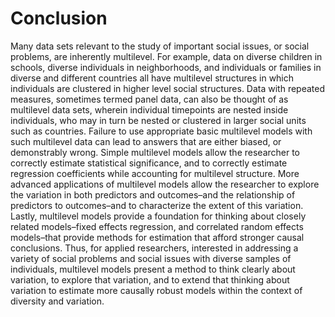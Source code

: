 # Conclusion

Many data sets relevant to the study of important social issues, or social problems, are inherently multilevel. For example, data on diverse children in schools, diverse individuals in neighborhoods, and individuals or families in diverse and different countries all have multilevel structures in which individuals are clustered in higher level social structures. Data with repeated measures, sometimes termed panel data, can also be thought of as multilevel data sets, wherein individual timepoints are nested inside individuals, who may in turn be nested or clustered in larger social units such as countries. Failure to use appropriate basic multilevel models with such multilevel data can lead to answers that are either biased, or demonstrably wrong. Simple multilevel models allow the researcher to correctly estimate statistical significance, and to correctly estimate regression coefficients while accounting for multilevel structure. More advanced applications of multilevel models allow the researcher to explore the variation in both predictors and outcomes--and the relationship of predictors to outcomes--and to characterize the extent of this variation. Lastly, multilevel models provide a foundation for thinking about closely related models--fixed effects regression, and correlated random effects models--that provide methods for estimation that afford stronger causal conclusions. Thus, for applied researchers, interested in addressing a variety of social problems and social issues with diverse samples of individuals, multilevel models present a method to think clearly about variation, to explore that variation, and to extend that thinking about variation to estimate more causally robust models within the context of diversity and variation.
